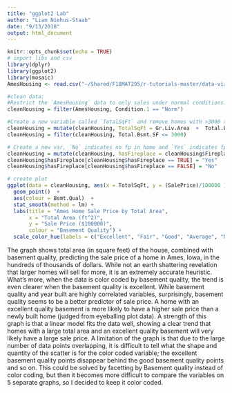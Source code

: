 ```yaml
---
title: "ggplot2 Lab"
author: "Liam Niehus-Staab"
date: "9/13/2018"
output: html_document
---
```


```r
knitr::opts_chunk$set(echo = TRUE)
# import libs and csv
library(dplyr)
library(ggplot2)
library(mosaic)
AmesHousing <- read.csv("~/Shared/F18MAT295/r-tutorials-master/data-viz/data/AmesHousing.csv")

```


```r
#clean data;
#Restrict the `AmesHousing` data to only sales under normal conditions. 
cleanHousing = filter(AmesHousing, Condition.1 == "Norm")

#Create a new variable called `TotalSqFt` and remove homes with >3000 total sq feet.
cleanHousing = mutate(cleanHousing, TotalSqFt = Gr.Liv.Area  +  Total.Bsmt.SF)
cleanHousing = filter(cleanHousing, Total.Bsmt.SF <= 3000)

# Create a new var, `No` indicates no fp in home and `Yes` indicates fp(s) in home.
cleanHousing = mutate(cleanHousing, hasFireplace = cleanHousing$Fireplaces >= 1)
cleanHousing$hasFireplace[cleanHousing$hasFireplace == TRUE] = "Yes"
cleanHousing$hasFireplace[cleanHousing$hasFireplace == FALSE] = "No"

# create plot
ggplot(data = cleanHousing, aes(x = TotalSqFt, y = (SalePrice)/100000 )) + 
  geom_point()  + 
  aes(colour = Bsmt.Qual)  + 
  stat_smooth(method = lm) + 
  labs(title = "Ames Home Sale Price by Total Area", 
       x = "Total Area (ft^2)",
       y = "Sale Price ($100000)",
       colour = "Basement Quality") +
  scale_color_hue(labels = c("Excellent", "Fair", "Good", "Average", "NA")) 
```

The graph shows total area (in square feet) of the house, combined with basement quality, predicting the sale price of a home in Ames, Iowa, in the hundreds of thousands of dollars. 
While not an earth shattering revelation that larger homes will sell for more, it is an extremely accurate heuristic. What's more, when the data is color coded by basement quality, the trend is even clearer when the basement quality is excellent. While basement quality and year built are highly correlated variables, surprisingly, basement quality seems to be a better predictor of sale price. A home with an excellent quality basement is more likely to have a higher sale price than a newly built home (judged from eyeballing plot data). 
A strength of this graph is that a linear model fits the data well, showing a clear trend that homes with a large total area and an excellent quality basement will very likely have a large sale price.
A limitation of the graph is that due to the large number of data points overlapping, it is difficult to tell what the shape and quantity of the scatter is for the color coded variable; the excellent basement quality points disappear behind the good basement quality points and so on. This could be solved by facetting by Basement quality instead of color coding, but then it becomes more difficult to compare the variables on 5 separate graphs, so I decided to keep it color coded.